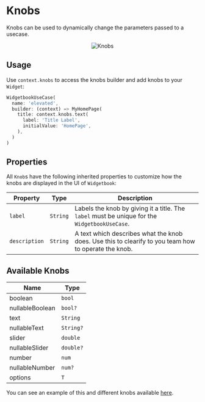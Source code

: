 # Knobs
Knobs can be used to dynamically change the parameters passed to a usecase.

<p align="center">
<img src="https://raw.githubusercontent.com/widgetbook/widgetbook/main/docs/assets/KnobsAnimated.gif" alt="Knobs" />
</p>

## Usage

Use `context.knobs` to access the knobs builder and add knobs to your `Widget`:

```dart
WidgetbookUseCase(
  name: 'elevated',
  builder: (context) => MyHomePage(
    title: context.knobs.text(
      label: 'Title Label',
      initialValue: 'HomePage',
    ),
  )
)
```

## Properties

All `Knob`s have the following inherited properties to customize how the knobs are displayed in the UI of `Widgetbook`:

| Property | Type | Description |
| --- | --- | --- |
| `label` | `String` | Labels the knob by giving it a title. The `label` must be unique for the `WidgetbookUseCase`. |
| `description` | `String` | A text which describes what the knob does. Use this to clearify to you team how to operate the knob. |

## Available Knobs

| Name            | Type      |
|-----------------|-----------|
| boolean         | `bool`    |
| nullableBoolean | `bool?`   |
| text            | `String`  |
| nullableText    | `String?` |
| slider          | `double`  |
| nullableSlider  | `double?` |
| number          | `num`     |
| nullableNumber  | `num?`    |
| options         | `T`       |

You can see an example of this and different knobs available
[here](examples/knobs_example/lib/widgetbook.dart).
